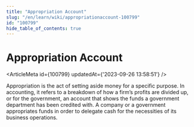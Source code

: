 ```yaml
---
title: "Appropriation Account"
slug: "/en/learn/wiki/appropriationaccount-100799"
id: "100799"
hide_table_of_contents: true
---
```



# Appropriation Account

<ArticleMeta id={100799} updatedAt={'2023-09-26 13:58:51'} />
<div className='border-solid border-b border-t-0 my-4 border-[var(--ifm-color-gray-300)]' />

Appropriation is the act of setting aside money for a specific purpose. In accounting, it refers to a breakdown of how a firm’s profits are divided up, or for the government, an account that shows the funds a government department has been credited with. A company or a government appropriates funds in order to delegate cash for the necessities of its business operations.
